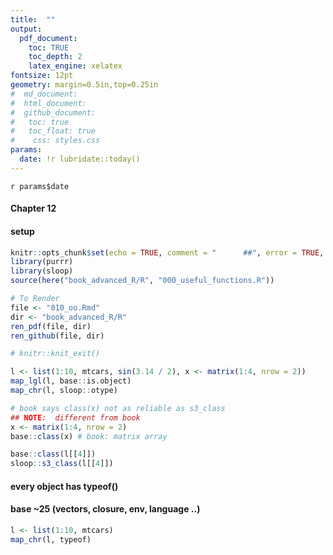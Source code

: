 ```yaml
---
title:  ""
output: 
  pdf_document:
    toc: TRUE 
    toc_depth: 2
    latex_engine: xelatex
fontsize: 12pt
geometry: margin=0.5in,top=0.25in
#  md_document:
#  html_document:
#  github_document:
#   toc: true
#  	toc_float: true
#    css: styles.css
params:
  date: !r lubridate::today()
---
```

`r params$date`

#### Chapter 12
#### setup
```r
knitr::opts_chunk$set(echo = TRUE, comment = "      ##", error = TRUE, collapse = TRUE)
library(purrr)
library(sloop)
source(here("book_advanced_R/R", "000_useful_functions.R"))
```

```r
# To Render
file <- "010_oo.Rmd"
dir <- "book_advanced_R/R"
ren_pdf(file, dir)
ren_github(file, dir)

# knitr::knit_exit()
```
```r
l <- list(1:10, mtcars, sin(3.14 / 2), x <- matrix(1:4, nrow = 2))
map_lgl(l, base::is.object)
map_chr(l, sloop::otype)

# book says class(x) not as reliable as s3_class
## NOTE:  different from book
x <- matrix(1:4, nrow = 2)
base::class(x) # book: matrix array

base::class(l[[4]])
sloop::s3_class(l[[4]])
```
#### every object has typeof()
#### base ~25  (vectors, closure, env, language ..)
```r
l <- list(1:10, mtcars)
map_chr(l, typeof)
```

